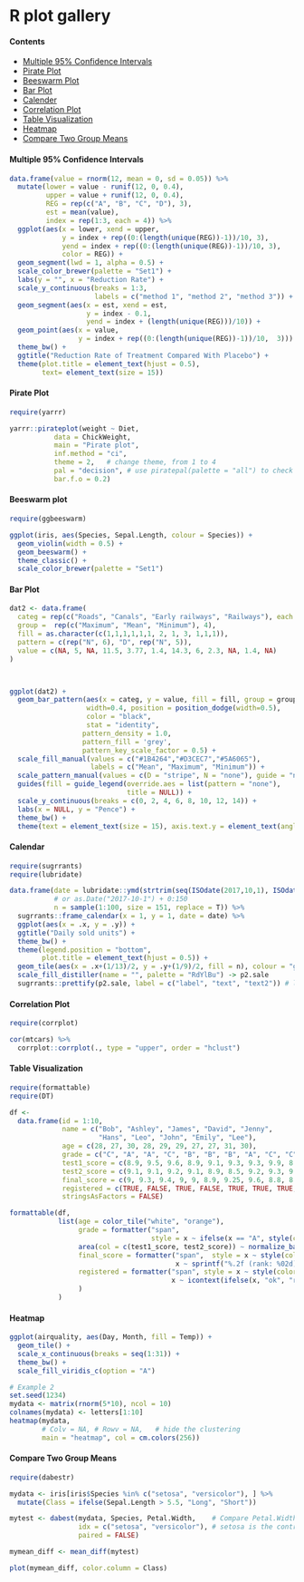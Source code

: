
# R plot gallery

#### Contents {-}
+ [Multiple 95% Confidence Intervals](#multiple-95-confidence-intervals)
+ [Pirate Plot](#pirate-plot)
+ [Beeswarm Plot](#beeswarm-plot)
+ [Bar Plot](#bar-plot)
+ [Calender](#calendar)
+ [Correlation Plot](#correlation-plot)
+ [Table Visualization](#table-visualization)
+ [Heatmap](#heatmap)
+ [Compare Two Group Means](#compare-two-group-means)

#### Multiple 95% Confidence Intervals {-}
```r
data.frame(value = rnorm(12, mean = 0, sd = 0.05)) %>% 
  mutate(lower = value - runif(12, 0, 0.4), 
         upper = value + runif(12, 0, 0.4), 
         REG = rep(c("A", "B", "C", "D"), 3), 
         est = mean(value), 
         index = rep(1:3, each = 4)) %>% 
  ggplot(aes(x = lower, xend = upper, 
             y = index + rep((0:(length(unique(REG))-1))/10, 3), 
             yend = index + rep((0:(length(unique(REG))-1))/10, 3), 
             color = REG)) + 
  geom_segment(lwd = 1, alpha = 0.5) + 
  scale_color_brewer(palette = "Set1") + 
  labs(y = "", x = "Reduction Rate") + 
  scale_y_continuous(breaks = 1:3, 
                     labels = c("method 1", "method 2", "method 3")) + 
  geom_segment(aes(x = est, xend = est, 
                   y = index - 0.1, 
                   yend = index + (length(unique(REG)))/10)) + 
  geom_point(aes(x = value, 
                 y = index + rep((0:(length(unique(REG))-1))/10,  3))) + 
  theme_bw() + 
  ggtitle("Reduction Rate of Treatment Compared With Placebo") + 
  theme(plot.title = element_text(hjust = 0.5), 
        text= element_text(size = 15))
```

#### Pirate Plot {-}
```r
require(yarrr)

yarrr::pirateplot(weight ~ Diet, 
           data = ChickWeight, 
           main = "Pirate plot", 
           inf.method = "ci", 
           theme = 2,   # change theme, from 1 to 4
           pal = "decision", # use piratepal(palette = "all") to check available palettes 
           bar.f.o = 0.2)
```

#### Beeswarm plot {-}
```r
require(ggbeeswarm)

ggplot(iris, aes(Species, Sepal.Length, colour = Species)) +
  geom_violin(width = 0.5) +
  geom_beeswarm() +
  theme_classic() +
  scale_color_brewer(palette = "Set1")
```

#### Bar Plot {-}
```r
dat2 <- data.frame(
  categ = rep(c("Roads", "Canals", "Early railways", "Railways"), each = 3) %>% fct_inorder(), 
  group =  rep(c("Maximum", "Mean", "Minimum"), 4), 
  fill = as.character(c(1,1,1,1,1,1, 2, 1, 3, 1,1,1)), 
  pattern = c(rep("N", 6), "D", rep("N", 5)), 
  value = c(NA, 5, NA, 11.5, 3.77, 1.4, 14.3, 6, 2.3, NA, 1.4, NA)
)



ggplot(dat2) + 
  geom_bar_pattern(aes(x = categ, y = value, fill = fill, group = group, pattern = pattern), 
                   width=0.4, position = position_dodge(width=0.5), 
                   color = "black", 
                   stat = "identity", 
                  pattern_density = 1.0,
                  pattern_fill = 'grey',
                  pattern_key_scale_factor = 0.5) + 
  scale_fill_manual(values = c("#1B4264","#D3CEC7","#5A6065"), 
                    labels = c("Mean", "Maximum", "Minimum")) +
  scale_pattern_manual(values = c(D = "stripe", N = "none"), guide = "none") + 
  guides(fill = guide_legend(override.aes = list(pattern = "none"), 
                             title = NULL)) + 
  scale_y_continuous(breaks = c(0, 2, 4, 6, 8, 10, 12, 14)) + 
  labs(x = NULL, y = "Pence") + 
  theme_bw() + 
  theme(text = element_text(size = 15), axis.text.y = element_text(angle = 30, hjust = 1)) 
```


#### Calendar {-}
```r
require(sugrrants)
require(lubridate)

data.frame(date = lubridate::ymd(strtrim(seq(ISOdate(2017,10,1), ISOdate(2018,2,28), "DSTday"),10)), 
           # or as.Date("2017-10-1") + 0:150
           n = sample(1:100, size = 151, replace = T)) %>% 
  sugrrants::frame_calendar(x = 1, y = 1, date = date) %>% 
  ggplot(aes(x = .x, y = .y)) +
  ggtitle("Daily sold units") +
  theme_bw() + 
  theme(legend.position = "bottom", 
        plot.title = element_text(hjust = 0.5)) +
  geom_tile(aes(x = .x+(1/13)/2, y = .y+(1/9)/2, fill = n), colour = "grey50") +
  scale_fill_distiller(name = "", palette = "RdYlBu") -> p2.sale 
  sugrrants::prettify(p2.sale, label = c("label", "text", "text2")) # label: month and year; text: weekday at the bottom; text2: day of month
```


#### Correlation Plot {-}
```r
require(corrplot)

cor(mtcars) %>% 
  corrplot::corrplot(., type = "upper", order = "hclust")
```

#### Table Visualization {-}
```r
require(formattable)
require(DT)

df <- 
  data.frame(id = 1:10,  
             name = c("Bob", "Ashley", "James", "David", "Jenny",
                      "Hans", "Leo", "John", "Emily", "Lee"),   
             age = c(28, 27, 30, 28, 29, 29, 27, 27, 31, 30),  
             grade = c("C", "A", "A", "C", "B", "B", "B", "A", "C", "C"),  
             test1_score = c(8.9, 9.5, 9.6, 8.9, 9.1, 9.3, 9.3, 9.9, 8.5, 8.6),
             test2_score = c(9.1, 9.1, 9.2, 9.1, 8.9, 8.5, 9.2, 9.3, 9.1, 8.8),  
             final_score = c(9, 9.3, 9.4, 9, 9, 8.9, 9.25, 9.6, 8.8, 8.7),  
             registered = c(TRUE, FALSE, TRUE, FALSE, TRUE, TRUE, TRUE, FALSE, FALSE, FALSE),
             stringsAsFactors = FALSE)

formattable(df, 
            list(age = color_tile("white", "orange"),
                 grade = formatter("span", 
                                   style = x ~ ifelse(x == "A", style(color = "green", font.weight = "bold"), NA) ),    
                 area(col = c(test1_score, test2_score)) ~ normalize_bar("pink", 0.4),              
                 final_score = formatter("span",  style = x ~ style(color = ifelse(rank(-x) <= 3, "green", "gray")),
                                         x ~ sprintf("%.2f (rank: %02d)", x, rank(-x))),
                 registered = formatter("span", style = x ~ style(color = ifelse(x, "green", "red")),
                                        x ~ icontext(ifelse(x, "ok", "remove"), ifelse(x, "Yes","No")))
                 )
            )
```


#### Heatmap {-}
```r
ggplot(airquality, aes(Day, Month, fill = Temp)) + 
  geom_tile() + 
  scale_x_continuous(breaks = seq(1:31)) + 
  theme_bw() + 
  scale_fill_viridis_c(option = "A") 
```

```r
# Example 2
set.seed(1234)
mydata <- matrix(rnorm(5*10), ncol = 10)
colnames(mydata) <- letters[1:10] 
heatmap(mydata, 
        # Colv = NA, # Rowv = NA,   # hide the clustering 
        main = "heatmap", col = cm.colors(256))
```

#### Compare Two Group Means {-}
```r

require(dabestr)

mydata <- iris[iris$Species %in% c("setosa", "versicolor"), ] %>% 
  mutate(Class = ifelse(Sepal.Length > 5.5, "Long", "Short"))

mytest <- dabest(mydata, Species, Petal.Width,    # Compare Petal.Width for Species
                 idx = c("setosa", "versicolor"), # setosa is the control group 
                 paired = FALSE) 

mymean_diff <- mean_diff(mytest)

plot(mymean_diff, color.column = Class)
```


